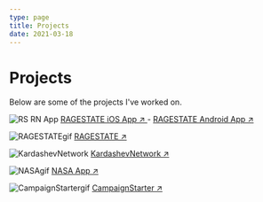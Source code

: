 ```yaml
---
type: page
title: Projects
date: 2021-03-18
---
```


# Projects

Below are some of the projects I've worked on.


<Image
  src="/images/RS RN App.png"
  alt="RS RN App"
  width={480}
  height={1037}
  priority
  className="next-image"
/>
[RAGESTATE iOS App ↗ ](https://apps.apple.com/us/app/ragestate/id6449474339) -
[RAGESTATE Android App ↗ ](https://play.google.com/store/apps/details?id=com.tyrelle.ragestate&pcampaignid=web_share)

<Image
  src="/images/sitegif.webp"
  alt="RAGESTATEgif"
  width={480}
  height={270}
  priority
  className="next-image"
/>
[RAGESTATE ↗ ](https://www.ragestate.com/)

<Image
  src="/images/KardashevNetwork.png"
  alt="KardashevNetwork"
  width={480}
  height={270}
  priority
  className="next-image"
/>
[KardashevNetwork ↗ ](https://www.kardashev.network/)

<Image
  src="/images/nasagif.webp"
  alt="NASAgif"
  width={480}
  height={270}
  priority
  className="next-image"
/>
[NASA App ↗ ](https://github.com/tadams95/nasa-project)

<Image
  src="/images/campaignstartergif.webp"
  alt="CampaignStartergif"
  width={480}
  height={270}
  priority
  className="next-image"
/>
[CampaignStarter ↗ ](https://campaign-starter.vercel.app/)
